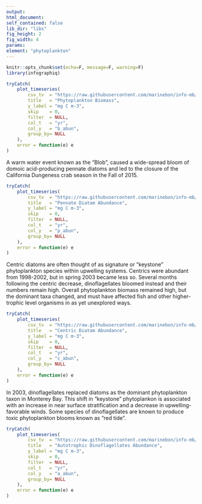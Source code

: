 ```yaml
---
output:
html_document:
self_contained: false
lib_dir: "libs"
fig_height: 2
fig_width: 4
params:
element: "phytoplankton"
---
```


```r
knitr::opts_chunk$set(echo=F, message=F, warning=F)
library(infographiq)
```

<base target="_parent">

```r
tryCatch(
    plot_timeseries(
        csv_tv  = "https://raw.githubusercontent.com/marinebon/info-mb/master/prep/data/phytoplankton/efm_biomass_mb_by_year.csv",
        title   = "Phytoplankton Biomass",
        y_label = "mg C m-3",
        skip    = 0,
        filter  = NULL,
        col_t   = "yr",
        col_y   = "b_abun",
        group_by= NULL
    ),
    error = function(e) e
)
```
 A warm water event known as the "Blob", caused a wide-spread bloom of domoic acid-producing pennate diatoms and led to the closure of the California Dungeness crab season in the Fall of 2015.

```r
tryCatch(
    plot_timeseries(
        csv_tv  = "https://raw.githubusercontent.com/marinebon/info-mb/master/prep/data/phytoplankton/efm_diatoms_mb_by_year.csv",
        title   = "Pennate Diatom Abundance",
        y_label = "mg C m-3",
        skip    = 0,
        filter  = NULL,
        col_t   = "yr",
        col_y   = "p_abun",
        group_by= NULL
    ),
    error = function(e) e
)
```
Centric diatoms are often thought of as signature or "keystone" phytoplankton species within upwelling systems. Centrics were abundant from 1998-2002, but in spring 2003 became less so. Several months following the centric decrease, dinoflagellates bloomed instead and their numbers remain high. Overall phytoplankton biomass remained high, but the dominant taxa changed, and must have affected fish and other higher-trophic level organisms in as yet unexplored ways.


```r
tryCatch(
    plot_timeseries(
        csv_tv  = "https://raw.githubusercontent.com/marinebon/info-mb/master/prep/data/phytoplankton/efm_diatoms_mb_by_year.csv",
        title   = "Centric Diatom Abundance",
        y_label = "mg C m-3",
        skip    = 0,
        filter  = NULL,
        col_t   = "yr",
        col_y   = "c_abun",
        group_by= NULL
    ),
    error = function(e) e
)
```
In 2003, dinoflagellates replaced diatoms as the dominant phytoplankton taxon in Monterey Bay. This shift in "keystone" phytoplankon is associated with an increase in near surface stratification and a decrease in upwelling-favorable winds. Some species of dinoflagellates are known to produce toxic phytoplankton blooms known as "red tide".

```r
tryCatch(
    plot_timeseries(
        csv_tv  = "https://raw.githubusercontent.com/marinebon/info-mb/master/prep/data/phytoplankton/efm_dinos_mb_by_year.csv",
        title   = "Autotrophic Dinoflagellates Abundance",
        y_label = "mg C m-3",
        skip    = 0,
        filter  = NULL,
        col_t   = "yr",
        col_y   = "a_abun",
        group_by= NULL
    ),
    error = function(e) e
)
```
